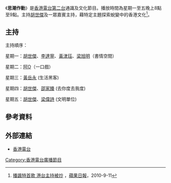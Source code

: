 
{{電台節目信息框
|show_name          = 思潮作動
|image              = 
|imagesize          = 
|caption            = 
|slogan             = 
|other_names        = 
|format             = 
|runtime            = 60分鐘（連廣告、新聞報導）
|country            = {{HKG}}
|language           = [[粵語|粵語]]
|home_station       = [[香港電台第二台|香港電台第二台]]
|syndicates         = 
|television         = 
|presenter          = [[胡世傑|胡世傑]]，嘉賓主持
|starring           =
|announcer          = 
|creator            = 
|writer             = 
|director           = 
|senior_editor      = 
|editor             = 
|producer           = 
|exec_producer      = 
|narrated           = 
|rec_location       = [[香港電台|香港電台]]
|first_aired        = 2006年5月6日
|last_aired         = 2016年1月8日
|time_from          = 星期一至五下午8時
|time_to            = 9時
|time_from_2        = 
|time_to_2          = 
|time_from_3        = 
|time_to_3          = 
|repeat_date_start  = 
|repeat_date_last   = 
|repeat_time_from_1 = 
|repeat_time_to_1   = 
|repeat_time_from_2 = 
|repeat_time_to_2   = 
|repeat_time_from_3 = 
|repeat_time_to_3   = 
|num_series         = 
|num_episodes       = 
|audio_format       = [[立體聲|立體聲]]
|opentheme          = 
|othertheme         = 
|endtheme           = 
|website            = http://programme.rthk.hk/channel/radio/programme.php?name=radio2/89&p=3436
|podcast            = 
}}

《'''思潮作動'''》是[[香港電台第二台|香港電台第二台]]通識及文化節目。播放時間為星期一至五晚上8點至9點。主持[[胡世傑|胡世傑]]及一眾嘉賓主持，藉特定主題探索蛻變中的香港文化<ref>[http://hk.apple.nextmedia.com/news/art/20100911/14439245 播諷特首歌 港台主持被炒] {{Wayback|url=http://hk.apple.nextmedia.com/news/art/20100911/14439245 |date=20150605173727 }}，[[蘋果日報|蘋果日報]]，2010-9-11</ref>。

==主持==
主持順序：

星期一：[[胡世傑|胡世傑]]、[[李達寧|李達寧]]、[[黃津珏|黃津珏]]、[[梁旭明|梁旭明]]（書情空間）

星期二：[[蒙為亮|阿O]]（一口戲）

星期三：[[黃岳永|黃岳永]] (生活黑客)

星期四：[[胡世傑|胡世傑]]、[[邵家臻|邵家臻]] (去你度去我度)

星期五：[[胡世傑|胡世傑]]、[[梁偉詩|梁偉詩]] (文明單位)

==參考資料==
<references />

==外部連結==
*[http://rthk.org.hk/ 香港電台] {{Wayback|url=http://rthk.org.hk/ |date=20181228231114 }}

{{start box}}
{{Prog-before|[[Albert_Au_區瑞強|Albert Au 區瑞強]]}}
{{s-title|[[香港電台第二台|香港電台第二台節目]]|星期一至星期五晚上8時至9時}}
{{Prog-after|[[家有愛寵|家有愛寵]]}}
{{end box}}

[[Category:香港電台廣播節目|Category:香港電台廣播節目]]